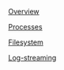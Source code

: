 [Overview](Sandboxes/Overview)

[Processes](Sandboxes/Processes)

[Filesystem](Sandboxes/Filesystem)

[Log-streaming](Sandboxes/Log-streaming)